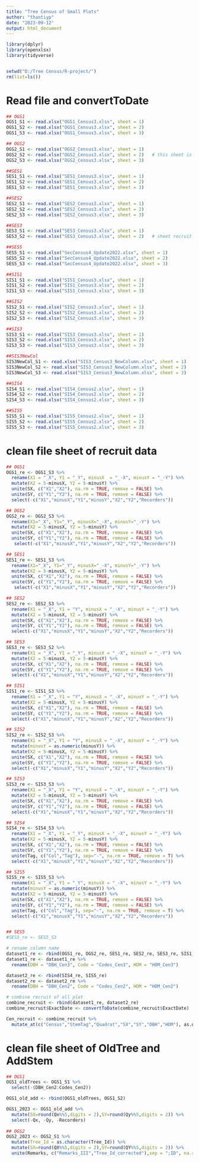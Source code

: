 ```yaml
---
title: "Tree Census of Small Plots"
author: "thantiyp"
date: "2023-09-12"
output: html_document
---
```


```r
library(dplyr)
library(openxlsx)
library(tidyverse)


setwd("D:/Tree Census/R-project/")
rm(list=ls())
```

# Read file and convertToDate
```r
## OGS1
OGS1_S1 <- read.xlsx("OGS1_Census3.xlsx", sheet = 1) 
OGS1_S2 <- read.xlsx("OGS1_Census3.xlsx", sheet = 2)
OGS1_S3 <- read.xlsx("OGS1_Census3.xlsx", sheet = 3)

## OGS2
OGS2_S1 <- read.xlsx("OGS2_Census3.xlsx", sheet = 1)
OGS2_S2 <- read.xlsx("OGS2_Census3.xlsx", sheet = 2)   # this sheet is add data 
OGS2_S3 <- read.xlsx("OGS2_Census3.xlsx", sheet = 3)

##SES1
SES1_S1 <- read.xlsx("SES1_Census3.xlsx", sheet = 1)
SES1_S2 <- read.xlsx("SES1_Census3.xlsx", sheet = 2)
SES1_S3 <- read.xlsx("SES1_Census3.xlsx", sheet = 3)

##SES2
SES2_S1 <- read.xlsx("SES2_Census3.xlsx", sheet = 1)
SES2_S2 <- read.xlsx("SES2_Census3.xlsx", sheet = 2)
SES2_S3 <- read.xlsx("SES2_Census3.xlsx", sheet = 3)

##SES3
SES3_S1 <- read.xlsx("SES3_Census3.xlsx", sheet = 1)
SES3_S2 <- read.xlsx("SES3_Census3.xlsx", sheet = 2)   # sheet recruit

##SES5
SES5_S1 <- read.xlsx("SecCensus4_Update2022.xlsx", sheet = 1)
SES5_S2 <- read.xlsx("SecCensus4_Update2022.xlsx", sheet = 2)
SES5_S3 <- read.xlsx("SecCensus4_Update2022.xlsx", sheet = 3)

##SIS1
SIS1_S1 <- read.xlsx("SIS1_Census3.xlsx", sheet = 1)
SIS1_S2 <- read.xlsx("SIS1_Census3.xlsx", sheet = 2)
SIS1_S3 <- read.xlsx("SIS1_Census3.xlsx", sheet = 3)

##SIS2
SIS2_S1 <- read.xlsx("SIS2_Census3.xlsx", sheet = 1)
SIS2_S2 <- read.xlsx("SIS2_Census3.xlsx", sheet = 2)
SIS2_S3 <- read.xlsx("SIS2_Census3.xlsx", sheet = 3)

##SIS3
SIS3_S1 <- read.xlsx("SIS3_Census3.xlsx", sheet = 1)
SIS3_S2 <- read.xlsx("SIS3_Census3.xlsx", sheet = 2)
SIS3_S3 <- read.xlsx("SIS3_Census3.xlsx", sheet = 3)

##SIS3NewCol
SIS3NewCol_S1 <- read.xlsx("SIS3_Census3_NewColumn.xlsx", sheet = 1)
SIS3NewCol_S2 <- read.xlsx("SIS3_Census3_NewColumn.xlsx", sheet = 2)
SIS3NewCol_S3 <- read.xlsx("SIS3_Census3_NewColumn.xlsx", sheet = 3)

##SIS4
SIS4_S1 <- read.xlsx("SIS4_Census2.xlsx", sheet = 1)
SIS4_S2 <- read.xlsx("SIS4_Census2.xlsx", sheet = 2)
SIS4_S3 <- read.xlsx("SIS4_Census2.xlsx", sheet = 3)

##SIS5
SIS5_S1 <- read.xlsx("SIS5_Census2.xlsx", sheet = 1)
SIS5_S2 <- read.xlsx("SIS5_Census2.xlsx", sheet = 2)
SIS5_S3 <- read.xlsx("SIS5_Census2.xlsx", sheet = 3)

```

# clean file sheet of recruit data
```r
## OGS1
OGS1_re <- OGS1_S3 %>%
  rename(X1 = "_X", Y1 = "_Y", minusX  = "_-X", minusY = "_-Y") %>%
  mutate(X2 = 5-minusX, Y2 = 5-minusY) %>%
  unite(SX, c("X1","X2"), na.rm = TRUE, remove = FALSE) %>%
  unite(SY, c("Y1","Y2"), na.rm = TRUE, remove = FALSE) %>%
  select(-c("X1","minusX","Y1","minusY","X2","Y2","Recorders"))

## OGS2
OGS2_re <- OGS2_S3 %>%
  rename(X1="_X", Y1="_Y", minusX="_-X", minusY="_-Y") %>%
  mutate(X2 = 5-minusX, Y2 = 5-minusY) %>%
  unite(SX, c("X1","X2"), na.rm = TRUE, remove = FALSE) %>%
  unite(SY, c("Y1","Y2"), na.rm = TRUE, remove = FALSE) %>%
   select(-c("X1","minusX","Y1","minusY","X2","Y2","Recorders"))

## SES1
SES1_re <- SES1_S3 %>%
  rename(X1="_X", Y1="_Y", minusX="_-X", minusY="_-Y") %>%
  mutate(X2 = 5-minusX, Y2 = 5-minusY) %>%
  unite(SX, c("X1","X2"), na.rm = TRUE, remove = FALSE) %>%
  unite(SY, c("Y1","Y2"), na.rm = TRUE, remove = FALSE) %>%
   select(-c("X1","minusX","Y1","minusY","X2","Y2","Recorders"))

## SES2
SES2_re <- SES2_S3 %>%
  rename(X1 = "_X", Y1 = "Y", minusX = "_-X", minusY = "_-Y") %>%
  mutate(X2 = 5-minusX, Y2 = 5-minusY) %>%
  unite(SX, c("X1","X2"), na.rm = TRUE, remove = FALSE) %>%
  unite(SY, c("Y1","Y2"), na.rm = TRUE, remove = FALSE) %>%
  select(-c("X1","minusX","Y1","minusY","X2","Y2","Recorders"))

## SES3
SES3_re <- SES3_S2 %>%
  rename(X1 = "_X", Y1 = "_Y", minusX = "_-X", minusY = "_-Y") %>%
  mutate(X2 = 5-minusX, Y2 = 5-minusY) %>%
  unite(SX, c("X1","X2"), na.rm = TRUE, remove = FALSE) %>%
  unite(SY, c("Y1","Y2"), na.rm = TRUE, remove = FALSE) %>%
  select(-c("X1","minusX","Y1","minusY","X2","Y2","Recorders"))

## SIS1
SIS1_re <- SIS1_S3 %>%
  rename(X1 = "_X", Y1 = "Y", minusX = "_-X", minusY = "_-Y") %>%
  mutate(X2 = 5-minusX, Y2 = 5-minusY) %>%
  unite(SX, c("X1","X2"), na.rm = TRUE, remove = FALSE) %>%
  unite(SY, c("Y1","Y2"), na.rm = TRUE, remove = FALSE) %>%
  select(-c("X1","minusX","Y1","minusY","X2","Y2","Recorders"))

## SIS2
SIS2_re <- SIS2_S3 %>%
  rename(X1 = "_X", Y1 = "Y", minusX = "_-X", minusY = "_-Y") %>%
  mutate(minusY = as.numeric(minusY)) %>%
  mutate(X2 = 5-minusX, Y2 = 5-minusY) %>%
  unite(SX, c("X1","X2"), na.rm = TRUE, remove = FALSE) %>%
  unite(SY, c("Y1","Y2"), na.rm = TRUE, remove = FALSE) %>%
  select(-c("X1","minusX","Y1","minusY","X2","Y2","Recorders"))

## SIS3
SIS3_re <- SIS3_S3 %>%
  rename(X1 = "_X", Y1 = "Y", minusX = "_-X", minusY = "_-Y") %>%
  mutate(X2 = 5-minusX, Y2 = 5-minusY) %>%
  unite(SX, c("X1","X2"), na.rm = TRUE, remove = FALSE) %>%
  unite(SY, c("Y1","Y2"), na.rm = TRUE, remove = FALSE) %>%
  select(-c("X1","minusX","Y1","minusY","X2","Y2","Recorders"))

## SIS4
SIS4_re <- SIS4_S3 %>%
  rename(X1 = "_X", Y1 = "_Y", minusX = "_-X", minusY = "_-Y") %>%
  mutate(X2 = 5-minusX, Y2 = 5-minusY) %>%
  unite(SX, c("X1","X2"), na.rm = TRUE, remove = FALSE) %>%
  unite(SY, c("Y1","Y2"), na.rm = TRUE, remove = FALSE) %>%
  unite(Tag, c("Col","Tag"), sep="-", na.rm = TRUE, remove = T) %>%
  select(-c("X1","minusX","Y1","minusY","X2","Y2","Recorders"))

## SIS5
SIS5_re <- SIS5_S3 %>%
  rename(X1 = "_X", Y1 = "_Y", minusX = "_-X", minusY = "_-Y") %>%
  mutate(minusY = as.numeric(minusY)) %>%
  mutate(X2 = 5-minusX, Y2 = 5-minusY) %>%
  unite(SX, c("X1","X2"), na.rm = TRUE, remove = FALSE) %>%
  unite(SY, c("Y1","Y2"), na.rm = TRUE, remove = FALSE) %>%
  unite(Tag, c("Col","Tag"), sep="-", na.rm = TRUE, remove = T) %>%
  select(-c("X1","minusX","Y1","minusY","X2","Y2","Recorders"))


## SES5
#SES5_re <- SES5_S3 

# rename column name 
dataset1_re <- rbind(OGS1_re, OGS2_re, SES1_re, SES2_re, SES3_re, SIS1_re, SIS2_re, SIS3_re) 
dataset1_re <- dataset1_re %>%
  rename(DBH = "DBH_Cen3", Code = "Codes_Cen3", HOM = "HOM_Cen3")

dataset2_re <- rbind(SIS4_re, SIS5_re)
dataset2_re <- dataset2_re %>%
  rename(DBH = "DBH_Cen2", Code = "Codes_Cen2", HOM = "HOM_Cen2")

# combine recruit of all plot 
combine_recruit <- rbind(dataset1_re, dataset2_re) 
combine_recruit$ExactDate <- convertToDate(combine_recruit$ExactDate)

Cen_recruit <- combine_recruit %>%
  mutate_at(c("Census","StemTag","Quadrat","SX","SY","DBH","HOM"), as.numeric)

```

# clean file sheet of OldTree and AddStem
```r
## OGS1
OGS1_oldTrees <- OGS1_S1 %>%
  select(-(DBH_Cen2:Codes_Cen2)) 

OGS1_old_add <- rbind(OGS1_oldTrees, OGS1_S2)

OGS1_2023 <- OGS1_old_add %>%
  mutate(SX=round(Qx%%5,digits = 2),SY=round(Qy%%5,digits = 2)) %>%
  select(-Qx, -Qy, -Recorders)
  
## OGS2
OGS2_2023 <- OGS2_S1 %>%
  mutate(Tree_Id = as.character(Tree_Id)) %>%
  mutate(SX=round(QX%%5,digits = 2),SY=round(QY%%5,digits = 2)) %>%
  unite(Remarks, c("Remarks_III","Tree_Id_corrected"),sep = ";ID", na.rm = TRUE, remove = F) 




```

